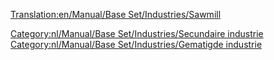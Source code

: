 [[Translation:en/Manual/Base Set/Industries/Sawmill]]

{{nl/Manual/Base Set/Industries/Industrieën|image=en/Manual/Base Set/Industries/Sawmill.png
|name=Houtzagerij
|climates=[[nl/Manual/Klimaat#gematigd|Gematigd]]
|accepts=[[nl/Manual/Base Set/Cargos/Hout|Hout]]
|produces=[[nl/Manual/Base Set/Cargos/Goederen|Goederen]]
|notes=Niet aanwezig in andere [[nl/Manual/Klimaat|klimaten]], maar ongeveer gelijk aan de [[nl/Manual/Base Set/Industries/Timmerhoutzagerij|timmerhoutzagerij]]
}}
[[Category:nl/Manual/Base Set/Industries/Secundaire industrie]]
[[Category:nl/Manual/Base Set/Industries/Gematigde industrie]]
